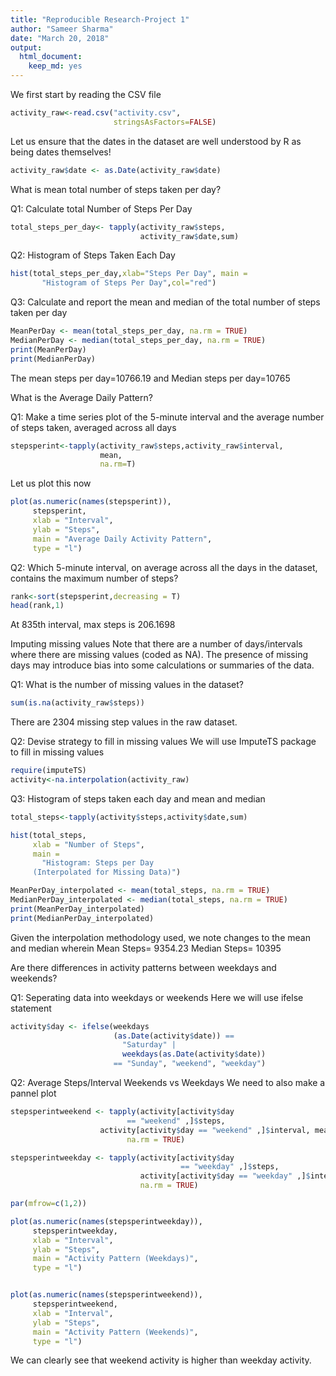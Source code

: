 ---
title: "Reproducible Research-Project 1"
author: "Sameer Sharma"
date: "March 20, 2018"
output: 
  html_document: 
    keep_md: yes
---
We first start by reading the CSV file

```{r}

activity_raw<-read.csv("activity.csv",
                       stringsAsFactors=FALSE)
```

Let us ensure that the dates in the dataset are well understood by R as being dates themselves!

```{r}
activity_raw$date <- as.Date(activity_raw$date)
```

What is mean total number of steps taken per day?

Q1:  Calculate total Number of Steps Per Day
```{r}
total_steps_per_day<- tapply(activity_raw$steps,
                             activity_raw$date,sum)
```
Q2:   Histogram of Steps Taken Each Day
```{r figure_1, echo=TRUE}
hist(total_steps_per_day,xlab="Steps Per Day", main = 
       "Histogram of Steps Per Day",col="red")
```
Q3:  Calculate and report the mean and median of the total number of steps taken per day
```{r}
MeanPerDay <- mean(total_steps_per_day, na.rm = TRUE)
MedianPerDay <- median(total_steps_per_day, na.rm = TRUE)
print(MeanPerDay)
print(MedianPerDay)

```
The mean steps per day=10766.19 and 
Median steps per day=10765

What is the Average Daily Pattern?

Q1:  Make a time series plot of the 5-minute interval 
and the average number of steps taken, averaged across all days
```{r}
stepsperint<-tapply(activity_raw$steps,activity_raw$interval,
                    mean,
                    na.rm=T)
```
Let us plot this now
```{r figure_2,echo=TRUE}
plot(as.numeric(names(stepsperint)), 
     stepsperint, 
     xlab = "Interval", 
     ylab = "Steps", 
     main = "Average Daily Activity Pattern", 
     type = "l")
```
Q2:  Which 5-minute interval, on average across all the 
days in the dataset, contains the maximum number of steps?
```{r}
rank<-sort(stepsperint,decreasing = T)
head(rank,1)
```
At 835th interval, max steps is 206.1698

Imputing missing values
Note that there are a number of days/intervals where there are missing values (coded as NA). The presence of missing days may introduce bias into some calculations or summaries of the data.

Q1: What is the number of missing values in the dataset?
```{r}
sum(is.na(activity_raw$steps))
```
There are 2304 missing step values in the raw dataset.

Q2: Devise strategy to fill in missing values
We will use ImputeTS package to fill in missing values
```{r}
require(imputeTS)
activity<-na.interpolation(activity_raw)
```

Q3: Histogram of steps taken each day and mean and median
```{r}

total_steps<-tapply(activity$steps,activity$date,sum)
```
```{r figure_3,echo=TRUE}
hist(total_steps, 
     xlab = "Number of Steps", 
     main = 
       "Histogram: Steps per Day 
     (Interpolated for Missing Data)")
```
```{r}
MeanPerDay_interpolated <- mean(total_steps, na.rm = TRUE)
MedianPerDay_interpolated <- median(total_steps, na.rm = TRUE)
print(MeanPerDay_interpolated)
print(MedianPerDay_interpolated)
```
Given the interpolation methodology used, we note changes to the mean and median wherein 
                Mean Steps= 9354.23
                Median Steps= 10395

Are there differences in activity patterns between weekdays and weekends?

Q1:  Seperating data into weekdays or weekends
Here we will use ifelse statement
```{r}
activity$day <- ifelse(weekdays
                       (as.Date(activity$date)) == 
                         "Saturday" | 
                         weekdays(as.Date(activity$date)) 
                       == "Sunday", "weekend", "weekday")
```

Q2:  Average Steps/Interval Weekends vs Weekdays We need to also make a  pannel plot
```{r}
stepsperintweekend <- tapply(activity[activity$day 
                          == "weekend" ,]$steps, 
                    activity[activity$day == "weekend" ,]$interval, mean, 
                          na.rm = TRUE)

stepsperintweekday <- tapply(activity[activity$day 
                                      == "weekday" ,]$steps, 
                             activity[activity$day == "weekday" ,]$interval, mean, 
                             na.rm = TRUE)
```

```{r figure_4, echo=TRUE}
par(mfrow=c(1,2))

plot(as.numeric(names(stepsperintweekday)), 
     stepsperintweekday, 
     xlab = "Interval", 
     ylab = "Steps", 
     main = "Activity Pattern (Weekdays)", 
     type = "l")


plot(as.numeric(names(stepsperintweekend)), 
     stepsperintweekend, 
     xlab = "Interval", 
     ylab = "Steps", 
     main = "Activity Pattern (Weekends)", 
     type = "l")
```

We can clearly see that weekend activity is higher than weekday activity.






